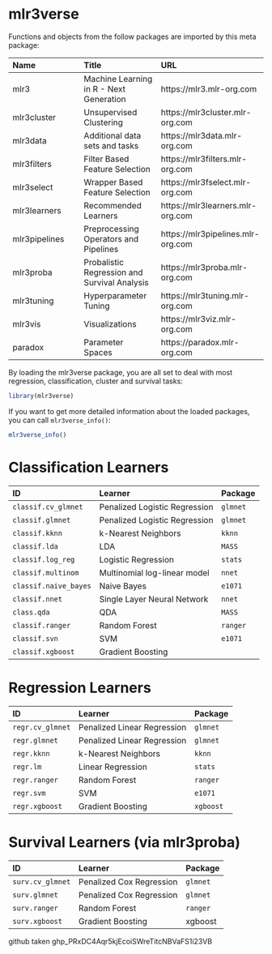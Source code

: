 
# mlr3verse  
Functions and objects from the follow packages are imported by this meta package:  

|**Name**|**Title**|**URL**|
|:--|:--|:--|
|mlr3| Machine Learning in R - Next Generation|https://mlr3.mlr-org.com|
|mlr3cluster|Unsupervised Clustering|https://mlr3cluster.mlr-org.com|
|mlr3data|Additional data sets and tasks|https://mlr3data.mlr-org.com|
|mlr3filters|Filter Based Feature Selection|https://mlr3filters.mlr-org.com|
|mlr3select|Wrapper Based Feature Selection|https://mlr3fselect.mlr-org.com|
|mlr3learners|Recommended Learners|	https://mlr3learners.mlr-org.com|
|mlr3pipelines|Preprocessing Operators and Pipelines|	https://mlr3pipelines.mlr-org.com|
|mlr3proba|Probalistic Regression and Survival Analysis|https://mlr3proba.mlr-org.com|
|mlr3tuning|Hyperparameter Tuning|	https://mlr3tuning.mlr-org.com|
|mlr3vis|Visualizations|https://mlr3viz.mlr-org.com|
|paradox|Parameter Spaces|	https://paradox.mlr-org.com|


By loading the mlr3verse package, you are all set to deal with most regression, classification, cluster and survival tasks:

```r
library(mlr3verse)
```


If you want to get more detailed information about the loaded packages, you can call `mlr3verse_info()`:

```r
mlr3verse_info()
```

# Classification Learners

|**ID**|**Learner**|**Package**|
|:--|:--|:--|
|`classif.cv_glmnet`|Penalized Logistic Regression|`glmnet`|
|`classif.glmnet`|Penalized Logistic Regression|`glmnet`|
|`classif.kknn`|k-Nearest Neighbors|`kknn`|
|`classif.lda`|LDA|`MASS`|
|`classif.log_reg`|Logistic Regression|`stats`|
|`classif.multinom`|Multinomial log-linear model|`nnet`|
|`classif.naive_bayes`|Naive Bayes|`e1071`|
|`classif.nnet`|Single Layer Neural Network|`nnet`|
|`class.qda`|QDA|`MASS`|
|`classif.ranger`|Random Forest|`ranger`|
|`classif.svn`|SVM|`e1071`|
|`classif.xgboost`|Gradient Boosting|


# Regression Learners

|**ID**|**Learner**|**Package**|
|:--|:--|:--|
|`regr.cv_glmnet`|Penalized Linear Regression|`glmnet`|
|`regr.glmnet`|Penalized Linear Regression|`glmnet`|
|`regr.kknn`|k-Nearest Neighbors|`kknn`|
|`regr.lm`|Linear Regression|`stats`|
|`regr.ranger`|Random Forest|`ranger`|
|`regr.svm`|SVM|`e1071`|
|`regr.xgboost`|Gradient Boosting|`xgboost`|


# Survival Learners (via mlr3proba)

|**ID**|**Learner**|**Package**|
|:--|:--|:--|
|`surv.cv_glmnet`|Penalized Cox Regression|`glmnet`|
|`surv.glmnet`|Penalized Cox Regression|`glmnet`|
|`surv.ranger`|Random Forest|`ranger`|
|`surv.xgboost`|Gradient Boosting|xgboost|



github taken
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












